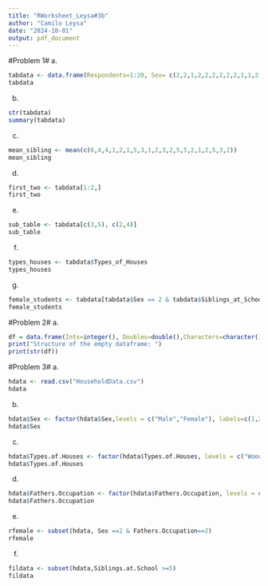 ```yaml
---
title: "RWorksheet_Leysa#3b"
author: "Camilo Leysa"
date: "2024-10-01"
output: pdf_document
---
```


#Problem 1#
a.
```r
tabdata <- data.frame(Respondents=1:20, Sex= c(2,2,1,2,2,2,2,2,2,1,1,2,1,2,2,2,1,2,2,1),Fathers_Occupation=c(1,3,3,3,1,2,3,1,1,1,3,2,1,3,3,1,3,1,2,1),Persons_at_Home= c(5,7,3,8,5,9,6,7,8,4,7,5,4,7,8,8,3,11,7,6), Siblings_at_School=c(6,4,4,1,2,1,5,3,1,2,3,2,5,5,2,1,2,5,3,2), Types_of_Houses = c(1,2,3,1,1,3,3,1,2,3,2,3,2,2,3,3,3,3,3,2))
tabdata
```
b.
```r
str(tabdata)
summary(tabdata)
```
c.
```r
mean_sibling <- mean(c(6,4,4,1,2,1,5,3,1,2,3,2,5,5,2,1,2,5,3,2))
mean_sibling
```
d.
```r
first_two <- tabdata[1:2,]
first_two
```
e.
```r
sub_table <- tabdata[c(3,5), c(2,4)]
sub_table
```
f.
```r
types_houses <- tabdata$Types_of_Houses
types_houses
```
g.
```r
female_students <- tabdata[tabdata$Sex == 2 & tabdata$Siblings_at_School >=5,]
female_students
```

#Problem 2#
a.
```r
df = data.frame(Ints=integer(), Doubles=double(),Characters=character(), Logicals=logical(), Factors=factor(), stringsAsFactors=FALSE)
print("Structure of the empty dataframe: ")
print(str(df))
```
#Problem 3#
a.
```r
hdata <- read.csv("HouseholdData.csv")
hdata
```
b.
```r
hdata$Sex <- factor(hdata$Sex,levels = c("Male","Female"), labels=c(1,2))
hdata$Sex
```
c.
```r
hdata$Types.of.Houses <- factor(hdata$Types.of.Houses, levels = c("Wood","Congrete","Semi-congrete"), labels = c(1,2,3))
hdata$Types.of.Houses
```
d.
```r
hdata$Fathers.Occupation <- factor(hdata$Fathers.Occupation, levels = c("Farmer","Driver","Others"), labels = c(1,2,3))
hdata$Fathers.Occupation
```
e.
```r
rfemale <- subset(hdata, Sex ==2 & Fathers.Occupation==2)
rfemale
```

f.
```r
fildata <- subset(hdata,Siblings.at.School >=5)
fildata
```












